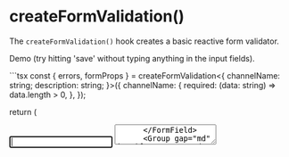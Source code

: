
# createFormValidation()

The `createFormValidation()` hook creates a basic reactive form validator.

Demo (try hitting 'save' without typing anything in the input fields).

<DemoSection>
  <FormValidationDemo />
</DemoSection>
<SourceCode>
```tsx
const { errors, formProps } = createFormValidation<{
  channelName: string;
  description: string;
}>({
  channelName: {
    required: (data: string) => data.length > 0,
  },
});

return (
  <form {...formProps}>
    <Stack gap="xl">
      <FormField title="Channel Name" error={getErrorMessage(errors.channelName)}>
        <Input name="channelName" max={24} autofocus />
      </FormField>
      <FormField title="Channel Description">
        <TextArea name="description" />
      </FormField>
      <Group gap="md" justifyContent="end">
        <Button type="button">Cancel</Button>
        <Button color="primary" type="submit">
          Save
        </Button>
      </Group>
    </Stack>
  </form>
);
```
</SourceCode>

## Design Principles

The `createFormValidation()` hook has as specific design philosophy. In fact, part of the motivation
for creating this hook is that there are so many validators out there that don't support these
design principles:

* **No replacment of the `Form` component.** Many form validation libraries work by supplying their
  own `Form` component. This won't work with [solid-start](https://start.solidjs.com/) and other
  frameworks which also supply a custom form. Instead, `createFormValidation()` overrides
  the `onSubmit` event handler, so you can use whatever form component you like.
* **The application, not the library, should be responsible for localization of error messages.**
  Some validation libraries provide a limited support for localization: they have a preset
  collection of error messages, and these messages have been translated into a fixed set of
  languages. This creates several problems:
    * Some applications support over 200 languages, others may only support a dozen languages or
      fewer. It is important that the form validator support the same set of languages as the
      application, which is impossible for an open-source library to manage.
    * The fixed set of error messages cannot encompass every possible error, so it is always
      going to be the case where some error messages are application-specific.
* **Error messages should only be generated after an error occurs.** Many validators require the
  app to supply the set of all possible error messages up-front, before validation begins.
  This makes it impossible for error messages to contain dynamic fields. It's also inefficient
  if the error messages are being looked up from a translation catalog.
* **The validator should return error codes, not error messages.** Many validators try to make
  life simpler for the developer by returning error messages; this is a mistake. It should be
  up to the application to translate the error code into the appropriate localized string. One
  reason is that this allows the application to supply additional context information to help
  the user recover from the error.
  * A common example of bad UI is a generic error message like "too short", when it should be
    something more like "Username must be at least 3 characters".

## Recovery Mode

The recommended practice for form handling UI requires that a form validator have two "modes": the
initial mode does *not* validate as the user is typing, as this would be a distraction. Once the
user attempts to submit the form, however, if there are any validation errors then these errors are
displayed, and the validator goes into "recovery mode". In this mode, validation occurs
continuously as the user is typing.

## Parameters

The `createFormValidation()` hook is a generic function which takes a single type argument:
the type of the form data. This should be an object that has one field definition for each
field that is to be validated, where the field key is the same as the input field's `name`
property. The type of the field should be the same as the `value` attribute of the HTML element
for that field.

The function takes two parameters:

* **schema** - this is the validation schema. It should be an object whose keys are the names
  of the fields to be validated, and whose values are validators (see next section).
* **onSubmit** - this is an optional callback which will be called when the form is submitted,
  but only if there were no validation errors.

### Writing validators

Validators can be written in two ways. The first is simply a function that returns an error
code, or returns null if the validation was successful:

<SourceCode>
```tsx
const { errors, formProps } = createFormValidation<{
  username: string;
}>({
  username: (value) => value.length > 0 ? null : 'required',
});
```
</SourceCode>

The other way to write a validator is an object with one key per error code. The values of
this object are functions which each return a boolean. A `true` result means validation was
successful. A false result means that validation failed, and the corresponding error code is
applied to the field's validation status.

<SourceCode>
```tsx
const { errors, formProps } = createFormValidation<{
  username: string;
}>({
  username: {
    required: (data: string) => data.length > 0,
    tooLong: (data: string) => data.length < 64,
  },
});
```
</SourceCode>

### Return values

The return value from `createFormValidation()` is an object with the following fields:

* **formProps** - An object containing properties which should be spread into the form element.
* **errors** - A reactive object containing all of the validation errors. The keys of this
  object are the input field names, and the value is an error code.
* **recovery** - A boolean which indicates whether we are in recovery mode. While in recovery
  mode, validation is performed as the user types.
* **setRecovery(enabled: boolean)** - A function which allows you to force recovery mode on or off.
* **validate()** - A function which can be used to instantly trigger a validation.

### Use with schema validation libraries

There are many JavaScript schema validation libraries such as Yup, Zod and so on. It is possible
to use these libraries as validators for `createFormValidation()`. However, some care must be
taken when using these packages:

* Schema validators tend to generate readable messages rather than error codes. This is a problem
  for localization - it's unlikely that the validator library supports the same set of locales
  as your application.
* Similarly, the messages produced by these validation libraries tend to be very generic, which
  may confuse the user.
* Also, many of these libraries support regex patterns for validation. The problem with using regex
  patterns is that these patterns often test for multiple kinds of failure, and there's no way to
  explain to the user what they did wrong. Most users don't know regular expressions, and so
  simply saying "input did not match pattern" is not helpful.
  * One way to overcome this is to use multiple patterns, where each pattern only tests for
    a single type of mistake ("no special characters", etc.)

The best way to use schema validator libraries is to override their built-in error messages with
your app's own error codes, and then to look up those error codes in your app's translation
catalogs. These messages can be context-specific, that is, the messages are authored for a specific
form and contain advice that is pertinent to that form.

## See Also

* [A Few Good Errors](https://medium.com/machine-words/a-few-good-errors-7d74efc42ca1)
